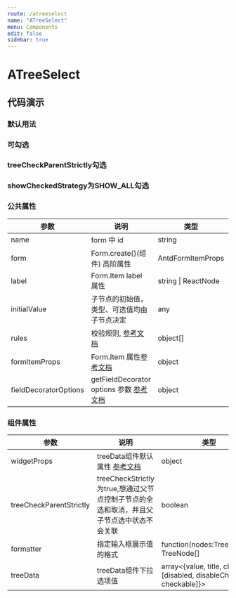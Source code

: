 ```yaml
---
route: /atreeselect
name: "ATreeSelect"
menu: Components
edit: false
sidebar: true
---
```







# ATreeSelect

## 代码演示

### 默认用法

<JackBox jsCode={Demo1CodeJsx} tsCode={Demo1CodeTsx} demoName="默认用法">
  <Demo1 />
</JackBox>

### 可勾选

<JackBox jsCode={Demo2CodeJsx} tsCode={Demo2CodeTsx} demoName="使用勾选框实现多选功能">
  <Demo2 />
</JackBox>

### treeCheckParentStrictly勾选

<JackBox jsCode={Demo3CodeJsx} tsCode={Demo3CodeTsx} demoName="使用treeCheckParentStrictly勾选框实现多选功能">
  <Demo3 />
</JackBox>

### showCheckedStrategy为SHOW_ALL勾选

<JackBox jsCode={Demo4CodeJsx} tsCode={Demo4CodeTsx} demoName="使用treeCheckParentStrictly勾选框实现多选功能">
  <Demo4 />
</JackBox>



### 公共属性

| 参数                  | 说明                                                                                                                                  | 类型                | required |
| --------------------- | ------------------------------------------------------------------------------------------------------------------------------------- | ------------------- | -------- |
| name                  | form 中 id                                                                                                                            | string              | true     |
| form                  | Form.create()(组件) 高阶属性                                                                                                          | AntdFormItemProps   | true     |
| label                 | Form.Item label 属性                                                                                                                  | string \| ReactNode | false    |
| initialValue          | 子节点的初始值，类型、可选值均由子节点决定                                                                                            | any                 | false    |
| rules                 | 校验规则, [参考文档](https://ant.design/components/form-cn/#%E6%A0%A1%E9%AA%8C%E8%A7%84%E5%88%99)                                     | object[]            | false    |
| formItemProps         | Form.Item 属性[参考文档](https://ant.design/components/form-cn/#Form.Item)                                                            | object              | false    |
| fieldDecoratorOptions | getFieldDecorator options 参数 [参考文档](https://ant.design/components/form-cn/#getFieldDecorator(id,-options)-%E5%8F%82%E6%95%B0>) | object              | false    |

### 组件属性

| 参数          | 说明                  | 类型                                                                                           | required |
| ------------- | --------------------- | ---------------------------------------------------------------------------------------------- | -------- |
| widgetProps | treeData组件默认属性 [参考文档](https://ant.design/components/tree-select-cn/#Tree-props) | object              | false    |
| treeCheckParentStrictly | treeCheckStrictly为true,想通过父节点控制子节点的全选和取消，并且父子节点选中状态不会关联 |       boolean        | false    |
| formatter | 指定输入框展示值的格式	 |       function(nodes:TreeNode[]): TreeNode[]       | false    |
| treeData | treeData组件下拉选项值 | array<{value, title, children, [disabled, disableCheckbox, checkable]}> | true     |
